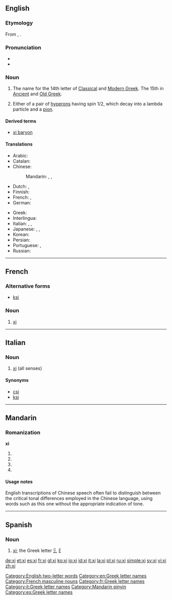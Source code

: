 {{also|XI|xī|xí|xǐ|xì|χι}}
==English==
{{letter_disp2|nu|[[image:Greek_uc_xi.png|50px]][[image:Greek_lc_xi.png|30px]] |omicron|ξεῖ|Ξ|ξ}}

===Etymology===
From {{etyl|grc}} {{l|grc|ξεῖ}}, {{l|grc|ξῖ}}.

===Pronunciation===
* {{audio|en-us-xi.ogg|Audio (US)}}
* {{rhymes|aɪ}}

===Noun===
{{en-noun}}

# The name for the 14th letter of [[Classical Greek|Classical]] and [[Modern Greek]].  The 15th in [[Ancient Greek|Ancient]] and [[Old Greek]].
# {{particles}} Either of a pair of [[hyperons]] having spin 1/2, which decay into a lambda particle and a [[pion]].

====Derived terms====
* [[xi baryon]]

====Translations====
{{trans-top|Greek letter}}
* Arabic: {{t-|ar|كسي|m|tr=ksii|sc=Arab}}
* Catalan: {{t-|ca|ksi|f}}
* Chinese:
*: Mandarin: {{t|cmn|克西|tr=kèxī|sc=Hani}}, {{t|cmn|克希|tr=kèxī|sc=Hani}}, {{t|cmn|可塞|tr=kěsài|sc=Hani}}
* Dutch: {{t-|nl|xi|m|f}},  {{t-|nl|ksi|m|f}}
* Finnish: {{t+|fi|ksii}}
* French: {{t+|fr|xi|m}}, {{t+|fr|ksi|m}}
* German: {{t+|de|Xi|n}}
{{trans-mid}}
* Greek: {{t+|el|ξι|n|tr=xi|sc=Grek}}
* Interlingua: {{t-|ia|xi}}
* Italian: {{t+|it|xi|m|f}}, {{t-|it|csi|m|f}}, {{t-|it|ksi|m|f}}
* Japanese: {{t-|ja|グザイ|tr=guzai|sc=Jpan}}, {{t-|ja|クサイ|tr=kusai|sc=Jpan}}, {{t-|ja|クスィー|tr=kusī|sc=Jpan}}
* Korean: {{t+|ko|크시|tr=keusi|sc=Kore}}
* Persian: {{t+|fa|کسی|tr=ksi|sc=fa-Arab}}
* Portuguese: {{t-|pt|xi|m}}, {{t-|pt|csi|m}}
* Russian: {{t-|ru|кси|n|tr=ksi}} {{indeclinable}}
{{trans-bottom}}

[[Category:English two-letter words]]
[[Category:en:Greek letter names]]

----

==French==

===Alternative forms===
* [[ksi]]

===Noun===
{{fr-noun-inv|m}}

# [[xi#English|xi]] {{gloss|Greek letter}}

[[Category:French masculine nouns]]
[[Category:fr:Greek letter names]]

----

==Italian==

===Noun===
{{head|it|noun|g=m|g2=f}} {{inv}}

# [[#English|xi]] (all senses)

====Synonyms====
* [[csi]]
* [[ksi]]

[[Category:it:Greek letter names]]

----

==Mandarin==

===Romanization===
'''xi'''

# {{nonstandard spelling of|lang=cmn|sc=Latn|xī}}
# {{nonstandard spelling of|lang=cmn|sc=Latn|xí}}
# {{nonstandard spelling of|lang=cmn|sc=Latn|xǐ}}
# {{nonstandard spelling of|lang=cmn|sc=Latn|xì}}

====Usage notes====
English transcriptions of Chinese speech often fail to distinguish between the critical tonal differences employed in the Chinese language, using words such as this one without the appropriate indication of tone.

[[Category:Mandarin pinyin]]

----

==Spanish==

===Noun===
{{es-noun|f|pl=xíes}}

# [[#English|xi]]; the Greek letter [[Ξ]], [[ξ]]

[[Category:es:Greek letter names]]

[[de:xi]]
[[et:xi]]
[[es:xi]]
[[fr:xi]]
[[gl:xi]]
[[ko:xi]]
[[io:xi]]
[[id:xi]]
[[it:xi]]
[[la:xi]]
[[pl:xi]]
[[ru:xi]]
[[simple:xi]]
[[sv:xi]]
[[vi:xi]]
[[zh:xi]]